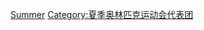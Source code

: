 {{portal|奥运会}}
{{cat main|奥林匹克运动会伯利兹代表团}}

[[Category:奥林匹克运动会伯利兹代表团|Summer]]
[[Category:夏季奥林匹克运动会代表团|Category:夏季奥林匹克运动会代表团]]